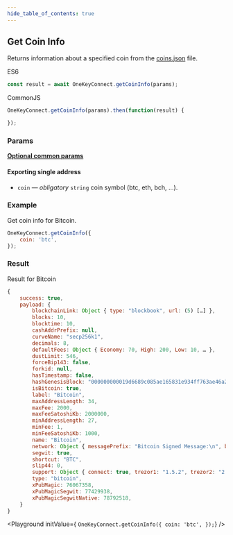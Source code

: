 ```yaml
---
hide_table_of_contents: true
---
```


## Get Coin Info
Returns information about a specified coin from the [coins.json](https://github.com/OneKeyHQ/connect/blob/onekey/src/data/coins.json) file.

ES6
```javascript
const result = await OneKeyConnect.getCoinInfo(params);
```

CommonJS
```javascript
OneKeyConnect.getCoinInfo(params).then(function(result) {

});
```

### Params
[****Optional common params****](./commonParams)
#### Exporting single address
* `coin` — *obligatory* `string` coin symbol (btc, eth, bch, ...).

### Example
Get coin info for Bitcoin.
```javascript
OneKeyConnect.getCoinInfo({
    coin: 'btc',
});
```

### Result
Result for Bitcoin
```javascript
{
    success: true,
    payload: {
        blockchainLink: Object { type: "blockbook", url: (5) […] },
        blocks: 10,
        blocktime: 10,
        cashAddrPrefix: null,
        curveName: "secp256k1",
        decimals: 8,
        defaultFees: Object { Economy: 70, High: 200, Low: 10, … },
        dustLimit: 546,
        forceBip143: false,
        forkid: null,
        hasTimestamp: false,
        hashGenesisBlock: "000000000019d6689c085ae165831e934ff763ae46a2a6c172b3f1b60a8ce26f",
        isBitcoin: true,
        label: "Bitcoin",
        maxAddressLength: 34,
        maxFee: 2000,
        maxFeeSatoshiKb: 2000000,
        minAddressLength: 27,
        minFee: 1,
        minFeeSatoshiKb: 1000,
        name: "Bitcoin",
        network: Object { messagePrefix: "Bitcoin Signed Message:\n", bech32: "bc", pubKeyHash: 0, … },
        segwit: true,
        shortcut: "BTC",
        slip44: 0,
        support: Object { connect: true, trezor1: "1.5.2", trezor2: "2.0.5", … },
        type: "bitcoin",
        xPubMagic: 76067358,
        xPubMagicSegwit: 77429938,
        xPubMagicSegwitNative: 78792518,
    }
}
```



<Playground
    initValue={
`OneKeyConnect.getCoinInfo({
    coin: 'btc',
});`}
/>

